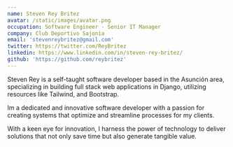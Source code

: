 ```yaml
---
name: Steven Rey Britez
avatar: /static/images/avatar.png
occupation: Software Engineer - Senior IT Manager
company: Club Deportivo Sajonia
email: 'stevenreybritez@gmail.com'
twitter: https://twitter.com/ReyBritez
linkedin: https://www.linkedin.com/in/steven-rey-britez/
github: 'https://github.com/reybritez'
---
```


Steven Rey is a self-taught software developer based in the Asunción area, specializing in building full stack web applications in Django, utilizing resources like Tailwind, and Bootstrap.

Im a dedicated and innovative software developer with a passion for creating systems that optimize and streamline processes for my clients.

With a keen eye for innovation, I harness the power of technology to deliver solutions that not only save time but also generate tangible value.
